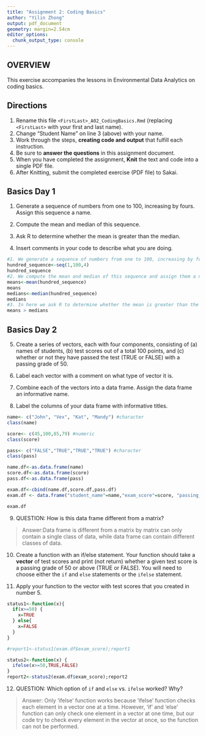```yaml
---
title: "Assignment 2: Coding Basics"
author: "Yilin Zhong"
output: pdf_document
geometry: margin=2.54cm
editor_options: 
  chunk_output_type: console
---
```


## OVERVIEW

This exercise accompanies the lessons in Environmental Data Analytics on coding basics.

## Directions

1.  Rename this file `<FirstLast>_A02_CodingBasics.Rmd` (replacing `<FirstLast>` with your first and last name).
2.  Change "Student Name" on line 3 (above) with your name.
3.  Work through the steps, **creating code and output** that fulfill each instruction.
4.  Be sure to **answer the questions** in this assignment document.
5.  When you have completed the assignment, **Knit** the text and code into a single PDF file.
6.  After Knitting, submit the completed exercise (PDF file) to Sakai.

## Basics Day 1

1.  Generate a sequence of numbers from one to 100, increasing by fours. Assign this sequence a name.

2.  Compute the mean and median of this sequence.

3.  Ask R to determine whether the mean is greater than the median.

4.  Insert comments in your code to describe what you are doing.

```r
#1. We generate a sequence of numbers from one to 100, increasing by fours and assign this sequence a name of hundred_sequence.
hundred_sequence<-seq(1,100,4)
hundred_sequence
#2. We compute the mean and median of this sequence and assign them a name
means<-mean(hundred_sequence)
means
medians<-median(hundred_sequence)
medians
#3. In here we ask R to determine whether the mean is greater than the median
means > medians
```

## Basics Day 2

5.  Create a series of vectors, each with four components, consisting of (a) names of students, (b) test scores out of a total 100 points, and (c) whether or not they have passed the test (TRUE or FALSE) with a passing grade of 50.

6.  Label each vector with a comment on what type of vector it is.

7.  Combine each of the vectors into a data frame. Assign the data frame an informative name.

8.  Label the columns of your data frame with informative titles.

```r
name<- c("John", "Vex", "Kat", "Mandy") #character
class(name)

score<- c(45,100,85,79) #numeric
class(score)

pass<- c("FALSE","TRUE","TRUE","TRUE") #character
class(pass)

```

```r
name.df<-as.data.frame(name)
score.df<-as.data.frame(score)
pass.df<-as.data.frame(pass)

exam.df<-cbind(name.df,score.df,pass.df)
exam.df <- data.frame("student_name"=name,"exam_score"=score, "passing_status"=pass)

exam.df
```


9.  QUESTION: How is this data frame different from a matrix?

> Answer:Data frame is different from a matrix by matrix can only contain a single class of data, while data frame can contain different classes of data. 

10. Create a function with an if/else statement. Your function should take a **vector** of test scores and print (not return) whether a given test score is a passing grade of 50 or above (TRUE or FALSE). You will need to choose either the `if` and `else` statements or the `ifelse` statement. 

11. Apply your function to the vector with test scores that you created in number 5.

```r
status1<-function(x){
  if(x>=50) {
    x=TRUE
  } else{
    x=FALSE
  }
}

#report1<-status1(exam.df$exam_score);report1 

status2<-function(x) {
  ifelse(x>=50,TRUE,FALSE)
}
report2<-status2(exam.df$exam_score);report2


```

12. QUESTION: Which option of `if` and `else` vs. `ifelse` worked? Why?

> Answer: Only 'ifelse' function works because 'ifelse' function checks each element in a vector one at a time. However, 'if' and 'else' function can only check one element in a vector at one time, but our code try to check every element in the vector at once, so the function can not be performed.

